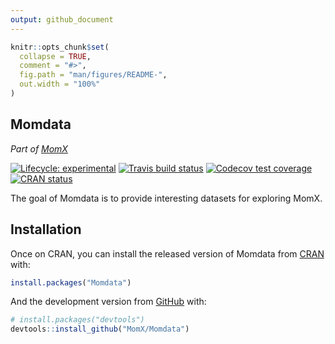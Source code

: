 ```yaml
---
output: github_document
---
```


<!-- README.md is generated from README.Rmd. Please edit that file -->

```r
knitr::opts_chunk$set(
  collapse = TRUE,
  comment = "#>",
  fig.path = "man/figures/README-",
  out.width = "100%"
)
```

## Momdata

*Part of [MomX](https://momx.github.io/MomX/)*

<!-- badges: start -->
[![Lifecycle: experimental](https://img.shields.io/badge/lifecycle-experimental-orange.svg)](https://www.tidyverse.org/lifecycle/#experimental)
[![Travis build status](https://travis-ci.org/MomX/Momdata.svg?branch=master)](https://travis-ci.org/MomX/Momdata)
[![Codecov test coverage](https://codecov.io/gh/MomX/Momdata/branch/master/graph/badge.svg)](https://codecov.io/gh/MomX/Momdata?branch=master)
[![CRAN status](https://www.r-pkg.org/badges/version/Momdata)](https://CRAN.R-project.org/package=Momdata)
<!-- badges: end -->


The goal of Momdata is to provide interesting datasets for exploring MomX.

## Installation

Once on CRAN, you can install the released version of Momdata from [CRAN](https://CRAN.R-project.org) with:

``` r
install.packages("Momdata")
```

And the development version from [GitHub](https://github.com/) with:

``` r
# install.packages("devtools")
devtools::install_github("MomX/Momdata")
```


